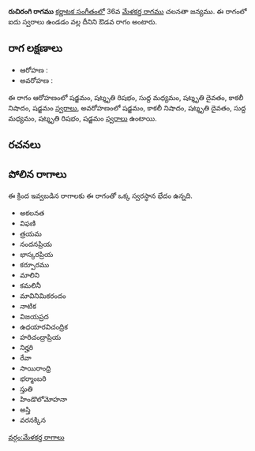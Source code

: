 {{Infobox ragam
	| name          	= రుచిరంగి
	| synonym	    	= 
	| mela          	= 
	| chakra        	= 
	| janaka        	= 
	| type          	= ఔడవ
	| arohanam      	= {{svaraC|S|R3|M1|D3|N3|S'}} 
	| avarohanam    	= {{svaraC|S'|N3|D3|M1|R3|S}}
	| jeeva         	=
	| chhaya        	=
	| nyasa         	=
	| vishesha      	= 
	| equivalent  		= 
}}
{{కర్ణాటక సంగీత రాగాలు}}
'''రుచిరంగి రాగము''' [[కర్ణాటక సంగీతం]]లో 36వ [[మేళకర్త రాగము]] చలనతా జన్యము.  ఈ రాగంలో ఐదు స్వరాలు ఉండడం వల్ల దీనిని ఔడవ రాగం అంటారు.


==రాగ లక్షణాలు==


* ఆరోహణ : {{svaraC|S|R3|M1|D3|N3|S'}} 
* అవరోహణ : {{svaraC|S'|N3|D3|M1|R3|S}}

ఈ రాగం ఆరోహణంలో షడ్జమం, షట్శృతి రిషభం, సుద్ద మధ్యమం, షట్శృతి దైవతం, కాకలీ నిషాదం, షడ్జమం [[స్వరాలు]], అవరోహణంలో షడ్జమం, కాకలీ నిషాదం, షట్శృతి దైవతం, సుద్ద మధ్యమం, షట్శృతి రిషభం, షడ్జమం [[స్వరాలు]] ఉంటాయి.

==రచనలు==



==పోలిన రాగాలు==
ఈ క్రింద ఇవ్వబడిన రాగాలకు ఈ రాగంతో ఒక్క స్వరస్థాన భేదం ఉన్నది.
* అకలనత
* విఫణి
* త్రయమ
* నందనప్రియ
* భాస్కరప్రియ
* కర్పూరము
* మాలిని
* కమలినీ
* మావినిమికరందం
* నాటిక
* విజయప్రద
* ఉధయారవిచంద్రిక
* హరిచంద్రాప్రియ
* నిర్హరి
* రేవా
* సాయిరాంధ్రి
* భర్మాంబరి
* స్తుతి
* హిండొలోమోహనా
* అస్తి
* వరనక్కిన



[[వర్గం:మేళకర్త రాగాలు]]